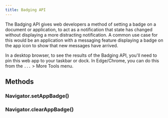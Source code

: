 ```yaml
---
title: Badging API
---
```



The Badging API gives web developers a method of setting a badge on a document or application, to act as a notification that state has changed without displaying a more distracting notification. A common use case for this would be an application with a messaging feature displaying a badge on the app icon to show that new messages have arrived.

In a desktop browser, to see the results of the Badging API, you'll need to pin this web app to your taskbar or dock. In Edge/Chrome, you can do this from the `...` > More Tools menu.

<LinkCard
  title="Badging API - Web APIs | MDN"
  href="https://developer.mozilla.org/en-US/docs/Web/API/Badging_API"
  target="_blank"
/>

## Methods

### Navigator.setAppBadge()

<Playground client:only="react" theme="dark" script={Navigator_setAppBadge} />

### Navigator.clearAppBadge()

<Playground client:only="react" theme="dark" script={Navigator_clearAppBadge} />